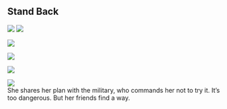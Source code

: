 <div className="m-5 p-5 bg-black rounded-md shadow-sm">

<h2 className="text-2xl font-bold mb-4 text-white">
  Stand Back
</h2>

<div className="grid grid-rows-1 grid-flow-col gap-4">
  <div className="row-span-3 gap-2">
   <img src="https://mj-gallery.com/4b3a3c20-41ba-493f-8f01-24a8d90089e9/grid_0.png" />
   <img
     className="mt-4"
     src="https://mj-gallery.com/57b45fe7-32c6-4523-a423-83aa43da5a9f/grid_0.png"
   />
   
   <img
     className="mt-4"
     src="https://mj-gallery.com/18f0db30-234f-4be1-8034-e53260564b3e/grid_0.png"
   />
   
   <img
     className="mt-4"
     src="https://mj-gallery.com/a8801d1b-d57c-4285-ab93-2977defedfbd/grid_0.png"
   />
   
   <img
     className="mt-4"
     src="https://mj-gallery.com/6b430700-81c2-462f-a19f-5843a77242b8/grid_0.png"
   />
  </div>
  <div className="col-span-2 ...">
    <img src="https://mj-gallery.com/82e74199-e9f4-49cb-ba28-c20378a0ac2f/grid_0.png" />
  </div>
  
  <div className="text-white">She shares her plan with the military, who commands her not to try it. It’s too dangerous. But her friends find a way.</div>
</div>

</div>
